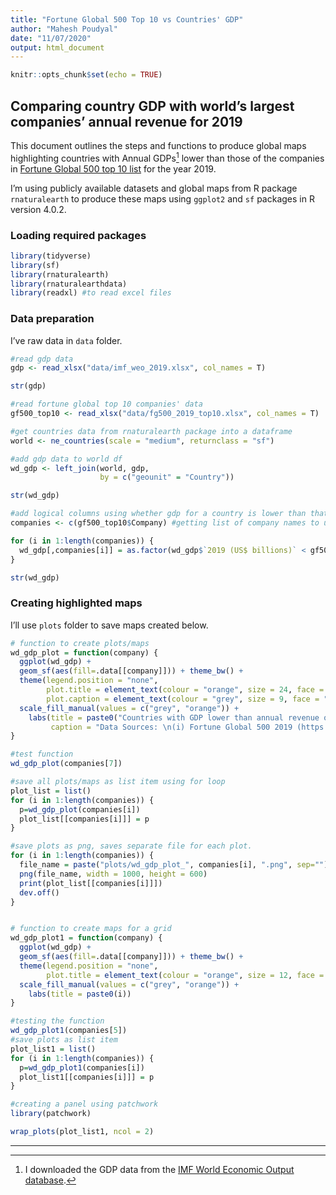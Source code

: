 ```yaml
---
title: "Fortune Global 500 Top 10 vs Countries' GDP"
author: "Mahesh Poudyal"
date: "11/07/2020"
output: html_document
---
```


```r
knitr::opts_chunk$set(echo = TRUE)
```

## Comparing country GDP with world's largest companies' annual revenue for 2019
This document outlines the steps and functions to produce global maps highlighting countries with Annual GDPs[^1] lower than those of the companies in [Fortune Global 500 top 10 list](https://en.wikipedia.org/wiki/Fortune_Global_500#Fortune_Global_500_list_of_2019) for the year 2019.

I'm using publicly available datasets and global maps from R package `rnaturalearth` to produce these maps using `ggplot2` and `sf` packages in R version 4.0.2.

### Loading required packages
```r
library(tidyverse)
library(sf)
library(rnaturalearth)
library(rnaturalearthdata)
library(readxl) #to read excel files
```


### Data preparation
I've raw data in `data` folder.
```r
#read gdp data
gdp <- read_xlsx("data/imf_weo_2019.xlsx", col_names = T)

str(gdp)

#read fortune global top 10 companies' data
gf500_top10 <- read_xlsx("data/fg500_2019_top10.xlsx", col_names = T)

#get countries data from rnaturalearth package into a dataframe
world <- ne_countries(scale = "medium", returnclass = "sf")

#add gdp data to world df
wd_gdp <- left_join(world, gdp,
                    by = c("geounit" = "Country"))

str(wd_gdp)

#add logical columns using whether gdp for a country is lower than that of top 10 companies' revenues
companies <- c(gf500_top10$Company) #getting list of company names to use in functions below

for (i in 1:length(companies)) {
  wd_gdp[,companies[i]] = as.factor(wd_gdp$`2019 (US$ billions)` < gf500_top10$`Revenues ($billions)`[gf500_top10$Company==companies[i]])
}

str(wd_gdp)
```


### Creating highlighted maps
I'll use `plots` folder to save maps created below.
```r
# function to create plots/maps
wd_gdp_plot = function(company) {
  ggplot(wd_gdp) + 
  geom_sf(aes(fill=.data[[company]])) + theme_bw() + 
  theme(legend.position = "none",
        plot.title = element_text(colour = "orange", size = 24, face = "bold", hjust = 0.5),
        plot.caption = element_text(colour = "grey", size = 9, face = "italic")) + 
  scale_fill_manual(values = c("grey", "orange")) + 
    labs(title = paste0("Countries with GDP lower than annual revenue of"," ",i," in 2019"),
         caption = "Data Sources: \n(i) Fortune Global 500 2019 (https://bit.ly/gf500-2019)\n(ii) IMF World Economic Outlook 2019 (https://bit.ly/imf-weo-2019)")
}

#test function
wd_gdp_plot(companies[7])

#save all plots/maps as list item using for loop
plot_list = list()
for (i in 1:length(companies)) {
  p=wd_gdp_plot(companies[i])
  plot_list[[companies[i]]] = p
}

#save plots as png, saves separate file for each plot.
for (i in 1:length(companies)) {
  file_name = paste("plots/wd_gdp_plot_", companies[i], ".png", sep="")
  png(file_name, width = 1000, height = 600)
  print(plot_list[[companies[i]]])
  dev.off()
}


# function to create maps for a grid
wd_gdp_plot1 = function(company) {
  ggplot(wd_gdp) + 
  geom_sf(aes(fill=.data[[company]])) + theme_bw() + 
  theme(legend.position = "none",
        plot.title = element_text(colour = "orange", size = 12, face = "bold", hjust = 0.5)) + 
  scale_fill_manual(values = c("grey", "orange")) + 
    labs(title = paste0(i))
}

#testing the function
wd_gdp_plot1(companies[5])
#save plots as list item
plot_list1 = list()
for (i in 1:length(companies)) {
  p=wd_gdp_plot1(companies[i])
  plot_list1[[companies[i]]] = p
}

#creating a panel using patchwork
library(patchwork)

wrap_plots(plot_list1, ncol = 2)

```

---
[^1]: I downloaded the GDP data from the [IMF World Economic Output database](https://bit.ly/imf-weo-2019).